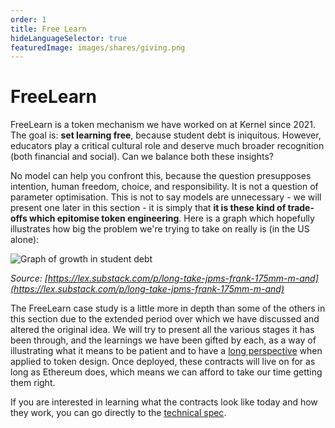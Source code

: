 ```yaml
---
order: 1
title: Free Learn
hideLanguageSelector: true
featuredImage: images/shares/giving.png
---
```


# FreeLearn

FreeLearn is a token mechanism we have worked on at Kernel since 2021. The goal is: **set learning free**, because student debt is iniquitous. However, educators play a critical cultural role and deserve much broader recognition (both financial and social). Can we balance both these insights?

No model can help you confront this, because the question presupposes intention, human freedom, choice, and responsibility. It is not a question of parameter optimisation. This is not to say models are unnecessary - we will present one later in this section - it is simply that **it is these kind of trade-offs which epitomise token engineering**. Here is a graph which hopefully illustrates how big the problem we're trying to take on really is (in the US alone):

![Graph of growth in student debt](/images/build/student-debt.webp)

_Source: [https://lex.substack.com/p/long-take-jpms-frank-175mm-m-and](https://lex.substack.com/p/long-take-jpms-frank-175mm-m-and)_

The FreeLearn case study is a little more in depth than some of the others in this section due to the extended period over which we have discussed and altered the original idea. We will try to present all the various stages it has been through, and the learnings we have been gifted by each, as a way of illustrating what it means to be patient and to have a [long perspective](https://archive.devcon.org/archive/watch/4/a-conversation-with-stewart-brand/) when applied to token design. Once deployed, these contracts will live on for as long as Ethereum does, which means we can afford to take our time getting them right.

If you are interested in learning what the contracts look like today and how they work, you can go directly to the [technical spec](/build/token-studies/free-learn/spec/).